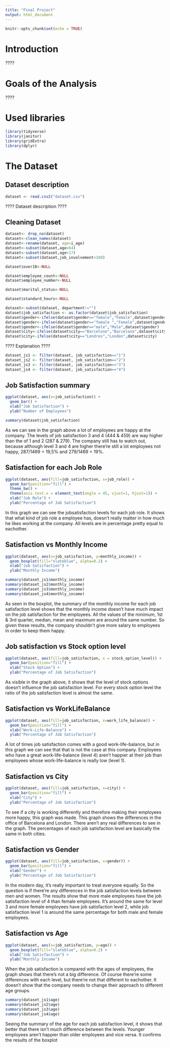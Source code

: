 ---
title: "Final Project"
output: html_document
---

```{r setup, include=FALSE}
knitr::opts_chunk$set(echo = TRUE)
```


# Introduction
????


# Goals of the Analysis
????


# Used libraries
```{r, Echo = FALSE}
library(tidyverse)
library(janitor)
library(gridExtra)
library(dplyr)
```


# The Dataset
## Dataset description
```{r}
dataset <- read.csv2("dataset.csv")
```

???? Dataset description ????

## Cleaning Dataset
```{r}
dataset<- drop_na(dataset)
dataset<-clean_names(dataset)
dataset<-rename(dataset, age=i_age)
dataset<-subset(dataset,age<64)
dataset<-subset(dataset,age>17)
dataset<-subset(dataset,job_involvement<100)

dataset$over18<-NULL

dataset$employee_count<-NULL
dataset$employee_number<-NULL

dataset$marital_status<-NULL

dataset$standard_hours<-NULL

dataset<-subset(dataset, department!="")
dataset$job_satisfaction <- as.factor(dataset$job_satisfaction)
dataset$gender<-ifelse(dataset$gender=="female","Female",dataset$gender)
dataset$gender<-ifelse(dataset$gender=="female ","Female",dataset$gender)
dataset$gender<-ifelse(dataset$gender=="male","Male",dataset$gender)
dataset$city<-ifelse(dataset$city=="Barcelone","Barcelona",dataset$city)
dataset$city<-ifelse(dataset$city=="Londres","London",dataset$city)
```

???? Explanation ????

```{r}
dataset_js1 <- filter(dataset, job_satisfaction=="1")
dataset_js2 <- filter(dataset, job_satisfaction=="2")
dataset_js3 <- filter(dataset, job_satisfaction=="3")
dataset_js4 <- filter(dataset, job_satisfaction=="4")
```

## Job Satisfaction summary
```{r}
ggplot(dataset, aes(x=job_satisfaction)) + 
  geom_bar() +
  xlab("Job Satisfaction") +
  ylab("Number of Employees")

summary(dataset$job_satisfaction)
```
As we can see in the graph above a lot of employees are happy at the company. The levels of job satisfaction 3 and 4 (444 & 459) are way higher than the of 1 and 2 (287 & 279). The company still has to watch out, because although level 3 and 4 are higher there're still a lot employees not happy, 287/1469 = 19,5% and 279/1469 = 19%.


## Satisfaction for each Job Role
```{r}
ggplot(dataset, aes(fill=job_satisfaction, x=job_role)) +
  geom_bar(position="fill") +
  theme_bw() +
  theme(axis.text.x = element_text(angle = 45, vjust=1, hjust=1)) +
  xlab("Job Role") +
  ylab("Percentage of Job Satisfaction")
```
In this graph we can see the jobsatisfaction levels for each job role. It shows that what kind of job role a employee has, doesn't really matter in how much he likes working at the company. All levels are in percentage pretty equal to eachother. 



## Satisfaction vs Monthly Income
```{r}
ggplot(dataset, aes(x=job_satisfaction, y=monthly_income)) +
  geom_boxplot(fill="slateblue", alpha=0.2) +
  xlab("Job Satisfaction") +
  ylab("Monthly Income")

summary(dataset_js1$monthly_income)
summary(dataset_js2$monthly_income)
summary(dataset_js3$monthly_income)
summary(dataset_js4$monthly_income)
```
As seen in the boxplot, the summary of the monthly income for each job satisfaction level shows that the monthly income doesn't have much impact on the job satisfaction for the employees. All the values of the minimum, 1st & 3rd quarter, median, mean and maximum are around the same number. So given these results, the company shouldn't give more salary to employees in order to keep them happy. 



## Job satisfaction vs Stock option level
```{r}
ggplot(dataset, aes(fill=job_satisfaction, x = stock_option_level)) +
  geom_bar(position="fill") + 
  xlab("Stock Option") +
  ylab("Percentage of Job Satisfaction")
```
As visible in the graph above, it shows that the level of stock options doesn't influence the job satisfaction level. For every stock option level the ratio of the job satisfaction level is almost the same. 



## Satisfaction vs WorkLifeBalance
```{r}
ggplot(dataset, aes(fill=job_satisfaction, x=work_life_balance)) +
  geom_bar(position="fill") +
  xlab("Work-Life-Balance") +
  ylab("Percentage of Job Satisfaction")
```
A lot of times job satisfaction comes with a good work-life-balance, but in this graph we can see that that is not the case at this company. Employees who have a great work-life-balance (level 4) aren't happier at their job than employees whose work-life-balance is really low (level 1).



## Satisfaction vs City
```{r}
ggplot(dataset, aes(fill=job_satisfaction, x=city)) +
  geom_bar(position="fill") + 
  xlab("City") +
  ylab("Percentage of Job Satisfaction")
```
To see if a city is working differently and therefore making their employees more happy, this graph was made. This graph shows the differences in the office of Barcelona and London. There aren't any real differences to see in the graph. The percentages of each job satisfaction level are basically the same in both cities.


## Satisfaction vs Gender
```{r}
ggplot(dataset, aes(fill=job_satisfaction, x=gender)) +
  geom_bar(position="fill") + 
  xlab("Gender") +
  ylab("Percentage of Job Satisfaction")
```
In the modern day, it's really important to treat everyone equally. So the question is if there're any differences in the job satisfaction levels between men and women. The results show that more male employees have the job satisfaction level of 4 than female employees. It's around the same for level 3 and more female employees have job satisfaction level 2, while job satisfaction level 1 is around the same percentage for both male and female employees.


## Satisfaction vs Age
```{r}
ggplot(dataset, aes(x=job_satisfaction, y=age)) +
  geom_boxplot(fill="slateblue", alpha=0.2) +
  xlab("Job Satisfaction") +
  ylab("Monthly Income")
```

When the job satisfaction is compared with the ages of employees, the graph shows that there's not a big difference. Of course there're some differences with each level, but there're not that different to eachother. It doesn't show that the company needs to change their approach to different age groups.


```{r}
summary(dataset_js1$age)
summary(dataset_js2$age)
summary(dataset_js3$age)
summary(dataset_js4$age)
```
Seeing the summary of the age for each job satisfaction level, it shows that better that there isn't much difference between the levels. Younger employees aren't happier than older employees and vice versa. It confirms the results of the boxplot






